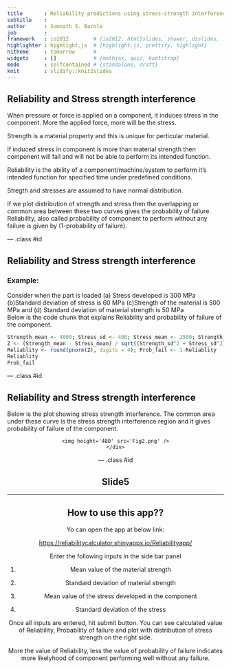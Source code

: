 ```yaml
---
title       : Reliability predictions using stress-strength interference
subtitle    : 
author      : Somnath S. Barole
job         : 
framework   : io2012        # {io2012, html5slides, shower, dzslides, ...}
highlighter : highlight.js  # {highlight.js, prettify, highlight}
hitheme     : tomorrow      # 
widgets     : []            # {mathjax, quiz, bootstrap}
mode        : selfcontained # {standalone, draft}
knit        : slidify::knit2slides
---
```


## Reliability and Stress strength interference

When pressure or force is applied on a component, it induces stress in the component. More the applied force, more will be the stress.  

Strength is a material property and this is unique for perticular material.   

If induced stress in component is more than material strength then component will fail and will not be able to perform its intended function.    

Reliability is the ability of a component/machine/system to perform it's intended function for specified time under predefined conditions.  

Stregth and stresses are assumed to have normal distribution.   

If we plot distribution of strength and stress then the overlapping or common area between these two curves gives the probability of failure. Reliability, also called probability of component to perform without any failure is given by (1-probability of failure).

--- .class #id 

## Reliability and Stress strength interference
### Example:

Consider when the part is loaded (a) Stress developed is 300 MPa (b)Standard deviation of stress is 60 MPa (c)Strength of the material is 500 MPa and (d) Standard deviation of material strength is 50 MPa   
Below is the code chunk that explains Reliability and probability of failure of the component.
```r
Strength_mean <- 4000; Stress_sd <- 400; Stress_mean <- 2500; Strength_sd <- 500;
Z <- (Strength_mean - Stress_mean) / sqrt((Strength_sd^2 + Stress_sd^2))
Reliablity <- round(pnorm(Z), digits = 4); Prob_fail <- 1-Reliablity
Reliablity
Prob_fail
```

--- .class #id 

## Reliability and Stress strength interference

Below is the plot showing stress strength interference.
The common area under these curve is the stress strength interference region and it gives probability of failure of the component.


<div style='text-align: center;'>
    <img height='480' src='Fig2.png' />
    </div>
    
--- .class #id 

## Slide5

---

## How to use this app??

Yo can open the app at below link:   

<https://reliabilitycalculator.shinyapps.io/Reliabilityapp/>

Enter the following inputs in the side bar panel   

1. Mean value of the material strength    

2. Standard deviation of material strength   

3. Mean value of the stress developed in the component   

4. Standard deviation of the stress    

Once all inputs are entered, hit submit button. You can see calculated value of Reliability, Probability of failure and plot with distribution of stress strength on the right side.    

More the value of Reliability, less the value of probability of failure indicates more likelyhood
of component performing well without any failure.